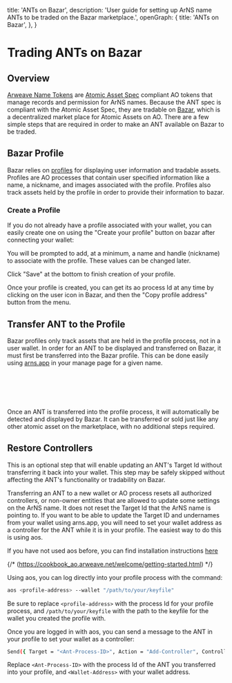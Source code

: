
  title: 'ANTs on Bazar',
  description: 'User guide for setting up ArNS name ANTs to be traded on the Bazar marketplace.',
  openGraph: {
    title: 'ANTs on Bazar',
  },
}


# Trading ANTs on Bazar

## Overview

[Arweave Name Tokens](/arns/#arweave-name-token-ant) are [Atomic Asset Spec](https://github.com/permaweb/ao-permaweb/blob/asset-manager/services/assets/spec.md) compliant AO tokens that manage records and permission for ArNS names. Because the ANT spec is compliant with the Atomic Asset Spec, they are tradable on [Bazar](https://bazar.arweave.net), which is a decentralized market place for Atomic Assets on AO. There are a few simple steps that are required in order to make an ANT available on Bazar to be traded.

## Bazar Profile

Bazar relies on [profiles](https://bazar.g8way.io/#/docs/overview/profiles) for displaying user information and tradable assets. Profiles are AO processes that contain user specified information like a name, a nickname, and images associated with the profile. Profiles also track assets held by the profile in order to provide their information to bazar.

### Create a Profile

If you do not already have a profile associated with your wallet, you can easily create one on using the "Create your profile" button on bazar after connecting your wallet:

<Diagram src="ar://mItIcwFiDWDM3JUs_8NMhKOLiim_9_fovpv1fkMk4pk" />

You will be prompted to add, at a minimum, a name and handle (nickname) to associate with the profile. These values can be changed later.

<Diagram src="ar://-jUIPIS4rPc_aoF4yCulV2VVWMOmZIaRCxWwLkU2_gE" />

Click "Save" at the bottom to finish creation of your profile.

Once your profile is created, you can get its ao process Id at any time by clicking on the user icon in Bazar, and then the "Copy profile address" button from the menu.

<Diagram src="ar://jXXF6f4Rtcqt6SdZgnbxSOAhNmMEKM8v_-dmHcnb-Oo" />

## Transfer ANT to the Profile

Bazar profiles only track assets that are held in the profile process, not in a user wallet. In order for an ANT to be displayed and transferred on Bazar, it must first be transferred into the Bazar profile. This can be done easily using [arns.app](ar://arns) in your manage page for a given name.

<Diagram src="ar://Z94PllSxiusPhfBnRVZcxi-IKfmqjwMH-NXuqdUyWcM" />
<br></br>
<br></br>
<Diagram src="ar://FNOkid5jsHig5Kz-oIJDq4kkkM2A-lzBf8s9EH1vUps" />

Once an ANT is transferred into the profile process, it will automatically be detected and displayed by Bazar. It can be transferred or sold just like any other atomic asset on the marketplace, with no additional steps required.

## Restore Controllers

<Tip title= "Optional">This is an optional step that will enable updating an ANT's Target Id without transferring it back into your wallet. This step may be safely skipped without affecting the ANT's functionality or tradability on Bazar.</Tip>

Transferring an ANT to a new wallet or AO process resets all authorized controllers, or non-owner entities that are allowed to update some settings on the ArNS name. It does not reset the Target Id that the ArNS name is pointing to. If you want to be able to update the Target ID and undernames from your wallet using arns.app, you will need to set your wallet address as a controller for the ANT while it is in your profile. The easiest way to do this is using aos.

If you have not used aos before, you can find installation instructions [here](ar://cookbook_ao/welcome/getting-started.html)

{/* (https://cookbook_ao.arweave.net/welcome/getting-started.html) */}

Using aos, you can log directly into your profile process with the command:

```bash
aos <profile-address> --wallet "/path/to/your/keyfile"
```

Be sure to replace `<profile-address>` with the process Id for your profile process, and `/path/to/your/keyfile` with the path to the keyfile for the wallet you created the profile with.

Once you are logged in with aos, you can send a message to the ANT in your profile to set your wallet as a controller:

```bash
Send({ Target = "<Ant-Process-ID>", Action = "Add-Controller", Controller = "<Wallet-Address>" })
```

Replace `<Ant-Process-ID>` with the process Id of the ANT you transferred into your profile, and `<Wallet-Address>` with your wallet address.